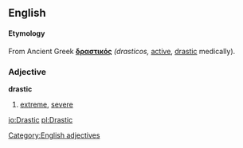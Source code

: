 ==English==
====Etymology====
From Ancient Greek '''[[δραστικός]]''' ''(drasticos,'' [[active]], [[drastic]] medically). 

===Adjective===
[[Category:English adjectives]]
'''drastic'''
# [[extreme]], [[severe]]

[[io:Drastic]]
[[pl:Drastic]]